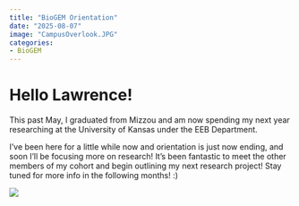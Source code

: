 ```yaml
---
title: "BioGEM Orientation"
date: "2025-08-07"
image: "CampusOverlook.JPG"
categories:
- BioGEM
---
```


# Hello Lawrence!

This past May, I graduated from Mizzou and am now spending my next year researching at the University of Kansas under the EEB Department.

I've been here for a little while now and orientation is just now ending, and soon I'll be focusing more on research! It's been fantastic to meet the other members of my cohort and begin outlining my next research project! Stay tuned for more info in the following months! :)

![](JayhawkStatue.JPG)
